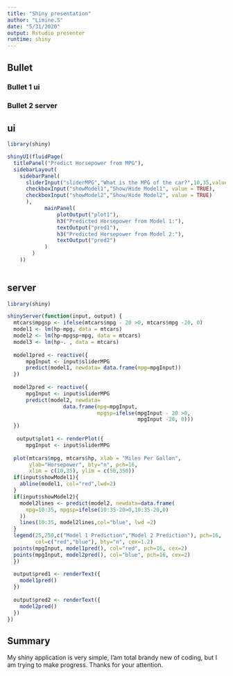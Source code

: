```yaml
---
title: "Shiny presentation"
author: "Limine.S"
date: "5/31/2020"
output: Rstudio presenter
runtime: shiny
---
```


## Bullet

### Bullet 1 ui
### Bullet 2 server

## ui
```r

library(shiny)

shinyUI(fluidPage(
  titlePanel("Predict Horsepower from MPG"),
  sidebarLayout(
    sidebarPanel(
      sliderInput("sliderMPG","What is the MPG of the car?",10,35,value=20),
      checkboxInput("showModel1","Show/Hide Model1", value = TRUE),
      checkboxInput("showModel2","Show/Hide Model2", value = TRUE)
      ),
            mainPanel(
                plotOutput("plot1"),
                h3("Predicted Horsepower from Model 1:"),
                textOutput("pred1"),
                h3("Predicted Horsepower from Model 2:"),
                textOutput("pred2")
            )
        )
    ))
           
```

## server
```r
library(shiny)

shinyServer(function(input, output) {
  mtcars$mpgsp <- ifelse(mtcars$mpg - 20 >0, mtcars$mpg -20, 0)
  model1 <- lm(hp~mpg, data = mtcars)
  model2 <- lm(hp~mpgsp+mpg, data = mtcars)
  model3 <- lm(hp~. , data = mtcars)
  
  model1pred <- reactive({
      mpgInput <- input$sliderMPG
      predict(model1, newdata= data.frame(mpg=mpgInput))
  })
  
  model2pred <- reactive({
      mpgInput <- input$sliderMPG
      predict(model2, newdata= 
                  data.frame(mpg=mpgInput,
                             mpgsp=ifelse(mpgInput - 20 >0, 
                                          mpgInput -20, 0)))
  })
 
   output$plot1 <- renderPlot({
      mpgInput <- input$sliderMPG
    
  plot(mtcars$mpg, mtcars$hp, xlab = "Miles Per Gallon",
       ylab="Horsepower", bty="n", pch=16,
       xlim = c(10,35), ylim = c(50,350))
  if(input$showModel1){
    abline(model1, col="red",lwd=2)
  }
  if(input$showModel2){
    model2lines <- predict(model2, newdata=data.frame(
      mpg=10:35, mpgsp=ifelse(10:35-20>0,10:35-20,0)
    ))
    lines(10:35, model2lines,col="blue", lwd =2)
  }
  legend(25,250,c("Model 1 Prediction","Model 2 Prediction"), pch=16,
         col=c("red","blue"), bty="n", cex=1.2)
  points(mpgInput, model1pred(), col="red", pch=16, cex=2)
  points(mpgInput, model2pred(), col="blue", pch=16, cex=2)
  })
  
  output$pred1 <- renderText({
    model1pred()
  })
  
  output$pred2 <- renderText({
    model2pred()
  })
})
```

## Summary

My shiny application is very simple, I'am total brandy new of coding, but I am trying to make progress. Thanks for your attention.